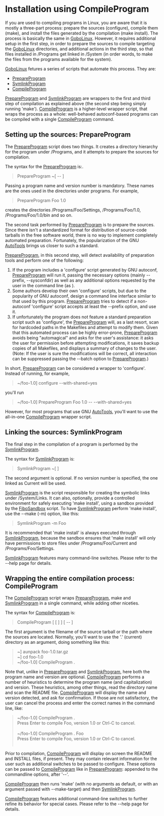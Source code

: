 =  Installation using CompileProgram =

If you are used to compiling programs in Linux, you are aware that it is mostly a three-part process: prepare the sources (configure), compile them (make), and install the files generated by the compilation (make install). The process is basically the same in [[GoboLinux]]. However, it requires additional setup in the first step, in order to prepare the sources to compile targeting the [[GoboLinux]] directories, and additional actions in the third step, so that files installed in /Programs get linked in /System (in order words, to make the files from the programs available for the system).

[[GoboLinux]] fetures a series of scripts that automate this process. They are:

* [[PrepareProgram]]
* [[SymlinkProgram]]
* [[CompileProgram]]

[[PrepareProgram]] and [[SymlinkProgram]] are wrappers to the first and third step of compilation as explained above (the second step being simply running 'make'). [[CompileProgram]] is a higher-level wrapper script, that wraps the process as a whole: well-behaved autoconf-based programs can be compiled with a single [[CompileProgram]] command.

==  Setting up the sources: PrepareProgram ==

The [[PrepareProgram]] script does two things. It creates a directory hierarchy for the program under /Programs, and it attempts to prepare the sources for compilation.

The syntax for the [[PrepareProgram]] is:.

<blockquote>
PrepareProgram <program-name> <version-number> ~[ -- <additional-options> ] <br/>
</blockquote>

Passing a program name and version number is mandatory. These names are the ones used in the directories under programs. For example,

<blockquote>
PrepareProgram Foo 1.0 <br/>
</blockquote>

creates the directories /Programs/Foo/Settings, /Programs/Foo/1.0, /Programs/Foo/1.0/bin and so on.

The second task performed by [[PrepareProgram]] is to prepare the sources. Since there isn't a standardized format for distribution of source-code tarballs in the free software world, there is no way to implement completely automated preparation. Fortunately, the popularization of the GNU [[AutoTools]] brings us closer to such a standard.

[[PrepareProgram]], in this second step, will detect availability of preparation tools and perform one of the following:

# If the program includes a 'configure' script generated by GNU autoconf, [[PrepareProgram]] will run it, passing the necessary options (mainly --prefix, --sysconfdir) as well as any additional options requested by the user in the command line (as <additional-options>).
# Some authors develop their own 'configure' scripts, but due to the popularity of GNU autoconf, design a command line interface similar to that used by this program. [[PrepareProgram]] tries to detect if a non-autoconf 'configure' script accepts at least the --prefix option, and use it.
# If unfortunately the program does not feature a standard preparation script such as 'configure', the [[PrepareProgram]] will, as a last resort, scan for hardcoded paths in the Makefiles and attempt to modify them. Given that this automated process can be highly error-prone, [[PrepareProgram]] avoids being "automagical" and asks for the user's assistance: it asks the user for permission before attempting modifications, it saves backup copies of all Makefiles, and displays a summary of changes to the user. (Note: If the user is sure the modifications will be correct, all interaction can be suppressed passing the --batch option to [[PrepareProgram]].)
In short, [[PrepareProgram]] can be considered a wrapper to 'configure'. Instead of running, for example,

<blockquote>
~/foo-1.0] configure --with-shared=yes <br/>
</blockquote>

you'll run

<blockquote>
~/foo-1.0] PrepareProgram Foo 1.0 -- --with-shared=yes <br/>
</blockquote>

However, for most programs that use GNU [[AutoTools]], you'll want to use the all-in-one [[CompileProgram]] wrapper script.

==  Linking the sources: SymlinkProgram ==

The final step in the compilation of a program is performed by the [[SymlinkProgram]].

The syntax for [[SymlinkProgram]] is:

<blockquote>
SymlinkProgram <program-name> ~[ <version-number> ] <br/>
</blockquote>

The second argument is optional. If no version number is specified, the one linked as Current will be used.

[[SymlinkProgram]] is the script responsible for creating the symbolic links under /System/Links. It can also, optionally, provide a controlled environment for safely executing 'make install', using a sandbox provided by the [[FiboSandbox]] script. To have [[SymlinkProgram]] perform 'make install', use the --make (-m) option, like this:

<blockquote>
SymlinkProgram -m Foo <br/>
</blockquote>

It is recommended that 'make install' is always executed through [[SymlinkProgram]], because the sandbox ensures that 'make install' will only have permissions to store files under /Programs/Foo/Current and /Programs/Foo/Settings.

[[SymlinkProgram]] features many command-line switches. Please refer to the --help page for details.

==  Wrapping the entire compilation process: CompileProgram ==

The [[CompileProgram]] script wraps [[PrepareProgram]], make and [[SymlinkProgram]] in a single command, while adding other niceties.

The syntax for [[CompileProgram]] is:

<blockquote>
CompileProgram <file-or-path> [ <program-name> [ <version-number> ] ] [ -- <additional-options> ] <br/>
</blockquote>

The first argument is the filename of the source tarball or the path where the sources are located. Normally, you'll want to use the '.' (current) directory as an argument, doing something like this:

<blockquote>
~] aunpack foo-1.0.tar.gz <br/>
~] cd foo-1.0 <br/>
~/foo-1.0] CompileProgram . <br/>
</blockquote>

Note that, unlike in [[PrepareProgram]] and [[SymlinkProgram]], here both the program name and version are optional. [[CompileProgram]] performs a number of heuristics to determine the program name (and capitalization) and version. These heuristics, among other things, read the directory name and scan the README file. [[CompileProgram]] will display the name and version detected, and ask for confirmation. If those are not satisfactory, the user can cancel the process and enter the correct names in the command line, like:

<blockquote>
~/foo-1.0] CompileProgram . <br/>
Press Enter to compile Foo, version 1.0 or Ctrl-C to cancel. <br/>
<Ctrl-C> <br/>
~/foo-1.0] CompileProgram . Foo <br/>
Press Enter to compile Foo, version 1.0 or Ctrl-C to cancel. <br/>
<Enter> <br/>
</blockquote>

Prior to compilation, [[CompileProgram]] will display on screen the README and INSTALL files, if present. They may contain relevant information for the user such as additional switches to be passed to configure. These options can be passed to [[CompileProgram]] like in [[PrepareProgram]]: appended to the commandline options, after '--'.

[[CompileProgram]] then runs 'make' (with no arguments as default, or with an argument passed with --make-target) and then [[SymlinkProgram]].

[[CompileProgram]] features additional command-line switches to further refine its behavior for special cases. Please refer to the --help page for details.

{{Handbook}}

